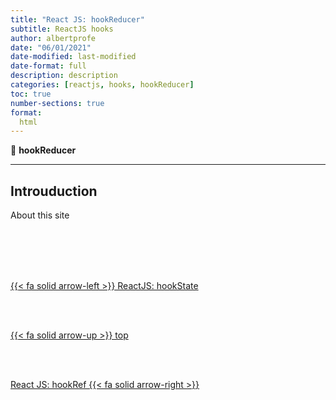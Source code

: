 ```yaml
---
title: "React JS: hookReducer"
subtitle: ReactJS hooks
author: albertprofe
date: "06/01/2021"
date-modified: last-modified
date-format: full
description: description
categories: [reactjs, hooks, hookReducer]
toc: true
number-sections: true
format:
  html
---
```


::: {.summary}

📘 **hookReducer**



:::

---

## Introuduction

About this site


<!--- navLinks -->
<br><br>
<div class=row>
<br>
<div class='column left previous'>
<br>
[{{< fa solid arrow-left >}} ReactJS: hookState](/reactjs/reactjs-hook-state.qmd)
<br>
</div>
<br>
<div class='column center'>
<br>
[{{< fa solid arrow-up >}} top](#top)
<br>
</div>
<br>
<div class='column right next'>
<br>
[React JS: hookRef  {{< fa solid arrow-right >}}](/reactjs/reactjs-hook-ref.qmd)
<br>
</div>
<br>
</div>
